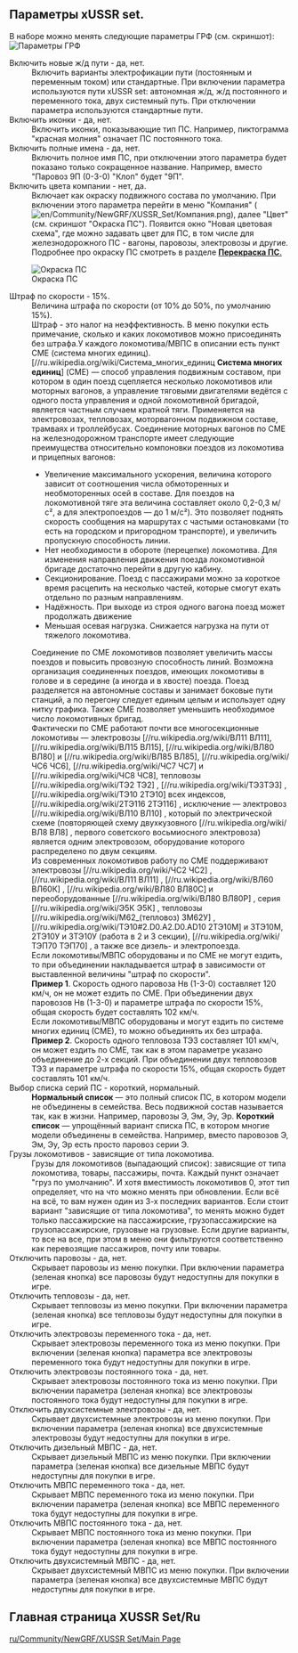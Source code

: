 == Параметры xUSSR set.==
В наборе можно менять следующие параметры ГРФ (см. скриншот):
[[File:en/Параметры ГРФ.png|frame| Параметры ГРФ]]
; Включить новые ж/д пути - да, нет.
: Включить варианты электрофикации пути (постоянным и переменным током) или стандартные. При включении параметра используются пути xUSSR set: автономная ж/д, ж/д постоянного и переменного тока, двух системный путь. При отключении параметра используются стандартные пути.
; Включить иконки - да, нет.
:Включить иконки, показывающие тип ПС. Например, пиктограмма "красная молния" означает ПС постоянного тока.
; Включить полные имена - да, нет.
:Включить полное имя ПС, при отключении этого параметра будет показано только сокращенное название. Например, вместо "Паровоз 9П (0-3-0) "Клоп" будет "9П". 
;Включить цвета компании - нет, да.
:Включает как окраску подвижного состава по умолчанию. При включении этого параметра перейти в меню "Компания" ([[File:en/Community/NewGRF/XUSSR Set/Компания.png]]), далее "Цвет" (см. скриншот "Окраска ПС"). Появится окно "Новая цветовая схема",  где можно задавать  цвет для ПС, в том числе для железнодорожного ПС - вагоны, паровозы, электровозы и другие. Подробнее про окраску ПС смотреть в разделе [[ru/Community/NewGRF/XUSSR Set/Painting and liveries in xUSSR set |'''Перекраска ПС'''.]]
[[File:en/Окраска ПС.png|frame| Окраска ПС]]
; Штраф по скорости - 15%.
:Величина штрафа по скорости (от 10% до 50%, по умолчанию 15%). 
:Штраф - это налог на неэффективность. В меню покупки есть примечание, сколько и каких локомотивов можно присоединять без штрафа.У каждого локомотива/МВПС в описании есть пункт СМЕ (система многих единиц). 
:[//ru.wikipedia.org/wiki/Система_многих_единиц '''Система многих единиц'''] (СМЕ) — способ управления подвижным составом, при котором в один поезд сцепляется несколько локомотивов или моторных вагонов, а управление тяговыми двигателями ведётся с одного поста управления и одной локомотивной бригадой, является частным случаем кратной тяги. Применяется на электровозах, тепловозах, моторвагонном подвижном составе, трамваях и троллейбусах. Соединение моторных вагонов по СМЕ на железнодорожном транспорте имеет следующие преимущества относительно компоновки поездов из локомотива и прицепных вагонов:
:*Увеличение максимального ускорения, величина которого зависит от соотношения числа обмоторенных и необмоторенных осей в составе. Для поездов на локомотивной тяге эта величина составляет около 0,2-0,3 м/с², а для электропоездов — до 1 м/с²). Это позволяет поднять скорость сообщения на маршрутах с частыми остановками (то есть на городском и пригородном транспорте), и увеличить пропускную способность линии.
:*Нет необходимости в обороте (перецепке) локомотива. Для изменения направления движения поезда локомотивной бригаде достаточно перейти в другую кабину.
:*Секционирование. Поезд с пассажирами можно за короткое время расцепить на несколько частей, которые смогут ехать отдельно по разным направлениям.
:*Надёжность. При выходе из строя одного вагона поезд может продолжать движение
:*Меньшая осевая нагрузка. Снижается нагрузка на пути от тяжелого локомотива.
:Соединение по СМЕ локомотивов позволяет увеличить массы поездов и повысить провозную способность линий. Возможна организация соединенных поездов, имеющих локомотивы в голове и в середине (а иногда и в хвосте) поезда. Поезд разделяется на автономные составы и занимает боковые пути станций, а по перегону следует единым целым и использует одну нитку графика. Также СМЕ позволяет уменьшить необходимое число локомотивных бригад.
:Фактически по СМЕ работают почти все многосекционные локомотивы — электровозы [//ru.wikipedia.org/wiki/ВЛ11 ВЛ11], [//ru.wikipedia.org/wiki/ВЛ15 ВЛ15], [//ru.wikipedia.org/wiki/ВЛ80 ВЛ80]  и [//ru.wikipedia.org/wiki/ВЛ85 ВЛ85], [//ru.wikipedia.org/wiki/ЧС6 ЧС6], [//ru.wikipedia.org/wiki/ЧС7 ЧС7]  и [//ru.wikipedia.org/wiki/ЧС8 ЧС8], тепловозы [//ru.wikipedia.org/wiki/ТЭ2 ТЭ2] , [//ru.wikipedia.org/wiki/ТЭ3ТЭ3] , [//ru.wikipedia.org/wiki/ТЭ10 2ТЭ10]  всех индексов, [//ru.wikipedia.org/wiki/2ТЭ116 2ТЭ116] , исключение — электровоз [//ru.wikipedia.org/wiki/ВЛ10 ВЛ10] , который по электрической схеме (повторяющей схему двухкузовного [//ru.wikipedia.org/wiki/ВЛ8 ВЛ8] , первого советского восьмиосного электровоза) является одним электровозом, оборудование которого распределено по двум секциям.
:Из современных локомотивов работу по СМЕ поддерживают электровозы [//ru.wikipedia.org/wiki/ЧС2 ЧС2] , [//ru.wikipedia.org/wiki/ВЛ11 ВЛ11] , [//ru.wikipedia.org/wiki/ВЛ60 ВЛ60К] , [//ru.wikipedia.org/wiki/ВЛ80 ВЛ80С] и переоборудованные [//ru.wikipedia.org/wiki/ВЛ80 ВЛ80Р] , серия [//ru.wikipedia.org/wiki/Э5К Э5К] , тепловозы [//ru.wikipedia.org/wiki/М62_(тепловоз) 3М62У] , [//ru.wikipedia.org/wiki/ТЭ10#2.D0.A2.D0.AD10 2ТЭ10М]  и 3ТЭ10М, 2ТЭ10У и 3ТЭ10У (работа в 2 и 3 секции), [//ru.wikipedia.org/wiki/ТЭП70 ТЭП70] , а также все дизель- и электропоезда.
:Если локомотивы/МВПС оборудованы и по СМЕ не могут ездить, то при объединении накладывается штраф в зависимости от выставленной величины "штраф по скорости". 
:'''Пример 1'''. Скорость одного паровоза Нв (1-3-0) составляет 120 км/ч, он не может ездить по СМЕ. При объединении двух паровозов Нв (1-3-0) и параметре штрафа по скорости 15%, общая скорость будет составлять 102 км/ч.
:Если локомотивы/МВПС оборудованы и могут ездить по системе многих единиц (СМЕ), то можно объединять их без штрафа.  
:'''Пример 2'''. Скорость одного тепловоза ТЭ3 составляет 101 км/ч, он может ездить по СМЕ, так как в этом параметре указано объединение до 2-х секций. При объединении двух тепловозов ТЭ3 и параметре штрафа по скорости 15%, общая скорость будет составлять 101 км/ч.
; Выбор списка серий ПС - короткий, нормальный.
:'''Нормальный список''' — это полный список ПС, в котором  модели не объединены в семейства. Весь подвижной состав называется так, как в жизни. Например, паровозы Э, Эм, Эу, Эр.  '''Короткий список''' — упрощённый вариант списка ПС, в котором многие модели объединены в семейства. Например, вместо паровозов Э, Эм, Эу, Эр есть просто паровоз серии Э. 
;Грузы локомотивов - зависящие от типа локомотива.
: Грузы для локомотивов (выпадающий список): зависящие от типа локомотива, товары, пассажиры, почта. Каждый пункт означает "груз по умолчанию". И хотя вместимость локомотивов 0, этот тип определяет, что на что можно менять при обновлении. Если всё на всё, то вам нужен один из 3-х последних вариантов. Если стоит вариант "зависящие от типа локомотива", то менять можно будет только пассажирские на пассажирские, грузопассажирские на грузопассажирские, грузовые на грузовые. Если другие варианты, то все на все, при этом в меню они фильтруются соответственно как перевозящие пассажиров, почту или товары.
;Отключить паровозы - да, нет.
:Скрывает паровозы из меню покупки. При включении параметра (зеленая кнопка) все паровозы будут недоступны  для покупки в игре.
;Отключить тепловозы - да, нет.
:Скрывает тепловозы из меню покупки. При включении параметра (зеленая кнопка) все тепловозы будут недоступны  для покупки в игре.
;Отключить электровозы переменного тока - да, нет.
:Скрывает электровозы переменного тока из меню покупки. При включении (зеленая кнопка) параметра все электровозы переменного тока будут недоступны  для покупки в игре.
;Отключить электровозы постоянного тока - да, нет.
:Скрывает электровозы постоянного тока из меню покупки. При включении параметра (зеленая кнопка) все электровозы постоянного тока будут недоступны  для покупки в игре.
;Отключить двухсистемные электровозы - да, нет.
:Скрывает двухсистемные электровозы из меню покупки. При включении параметра (зеленая кнопка) все двухсистемные электровозы будут недоступны  для покупки в игре.
;Отключить дизельный МВПС - да, нет.
:Скрывает дизельный МВПС из меню покупки. При включении параметра (зеленая кнопка) все дизельные МВПС будут недоступны  для покупки в игре.
;Отключить МВПС переменного тока - да, нет.
:Скрывает МВПС переменного тока из меню покупки. При включении параметра (зеленая кнопка) все МВПС переменного тока будут недоступны  для покупки в игре.
;Отключить МВПС постоянного тока - да, нет.
:Скрывает МВПС постоянного тока из меню покупки. При включении параметра (зеленая кнопка) все МВПС постоянного тока будут недоступны  для покупки в игре.
;Отключить двухсистемный МВПС - да, нет.
:Скрывает двухсистемный МВПС из меню покупки. При включении параметра (зеленая кнопка) все двухсистемные МВПС будут недоступны  для покупки в игре.

==Главная страница XUSSR Set/Ru==
[[ru/Community/NewGRF/XUSSR Set/Main Page]]